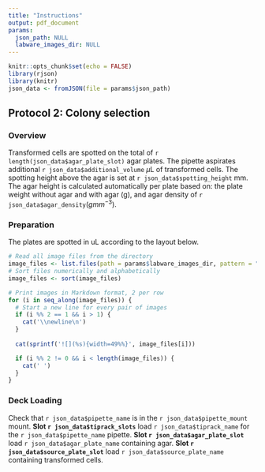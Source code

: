 ```yaml
---
title: "Instructions"
output: pdf_document
params:
  json_path: NULL
  labware_images_dir: NULL
---
```


```r
knitr::opts_chunk$set(echo = FALSE)
library(rjson)
library(knitr)
json_data <- fromJSON(file = params$json_path)
```
\vspace{-1.5cm}
## Protocol 2: Colony selection

### Overview
Transformed cells are spotted on the total of `r length(json_data$agar_plate_slot) ` agar plates.
The pipette aspirates additional `r json_data$additional_volume` $\mu$L of transformed cells.
The spotting height above the agar is set at `r json_data$spotting_height` mm.
The agar height is calculated automatically per plate based on:
the plate weight without agar and with agar (g), 
and agar density of `r json_data$agar_density`($g mm^{-3}$).

### Preparation
The plates are spotted in uL according to the layout below.

```r
# Read all image files from the directory
image_files <- list.files(path = params$labware_images_dir, pattern = "\\.png$", full.names = TRUE)
# Sort files numerically and alphabetically
image_files <- sort(image_files)

# Print images in Markdown format, 2 per row
for (i in seq_along(image_files)) {
  # Start a new line for every pair of images
  if (i %% 2 == 1 && i > 1) {
    cat('\\newline\n')
  }
  
  cat(sprintf('![](%s){width=49%%}', image_files[i]))

  if (i %% 2 != 0 && i < length(image_files)) {
    cat(' ')
  }
}
```

### Deck Loading
Check that `r json_data$pipette_name` is in the `r json_data$pipette_mount` mount.
**Slot `r json_data$tiprack_slots`** load `r json_data$tiprack_name` for the `r json_data$pipette_name` pipette.
**Slot `r json_data$agar_plate_slot`** load `r json_data$agar_plate_name` containing agar.
**Slot `r json_data$source_plate_slot`** load `r json_data$source_plate_name` containing transformed cells.
